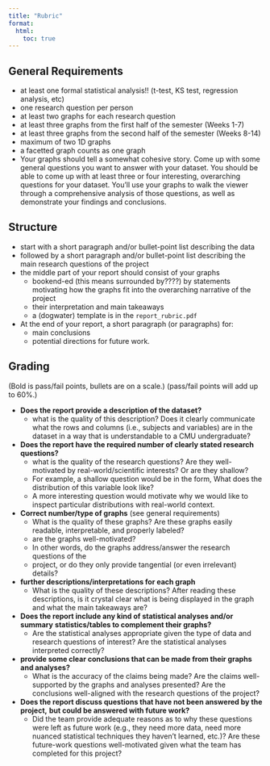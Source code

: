 ```yaml
---
title: "Rubric"
format: 
  html:
    toc: true
---
```


## General Requirements

- at least one formal statistical analysis!! (t-test, KS test, regression analysis, etc)
- one research question per person
- at least two graphs for each research question 
- at least three graphs from the first half of the semester (Weeks 1-7)
- at least three graphs from the second half of the semester (Weeks 8-14)
- maximum of two 1D graphs 
- a facetted graph counts as one graph
- Your graphs should tell a somewhat cohesive story. Come up with some general
  questions you want to answer with your dataset. You should be able to come up 
  with at least three or four interesting, overarching questions for your 
  dataset. You’ll use your graphs to walk the viewer through a comprehensive 
  analysis of those questions, as well as demonstrate your findings and conclusions.
  
## Structure

- start with a short paragraph and/or bullet-point list describing the data
- followed by a short paragraph and/or bullet-point list describing the main research
questions of the project
- the middle part of your report should consist of your graphs 
  - bookend-ed (this means surrounded by????) by statements motivating how the 
    graphs fit into the overarching narrative of the project 
  - their interpretation and main takeaways
  - a (dogwater) template is in the `report_rubric.pdf`
- At the end of your report, a short paragraph (or paragraphs) for:
  - main conclusions
  - potential directions for future work.
  
## Grading

(Bold is pass/fail points, bullets are on a scale.)
(pass/fail points will add up to 60%.)

- **Does the report provide a description of the dataset?**
  - what is the quality of this description? Does it clearly communicate what 
    the rows and columns (i.e., subjects and variables) are in the dataset in a 
    way that is understandable to a CMU undergraduate?
- **Does the report have the required number of clearly stated research questions?**
  - what is the quality of the research questions? Are they well-motivated by
    real-world/scientific interests? Or are they shallow? 
  - For example, a shallow question would be in the form, What does the 
    distribution of this variable look like? 
  - A more interesting question would motivate why we would like to inspect 
    particular distributions with real-world context.
- **Correct number/type of graphs** (see general requirements)
  - What is the quality of these graphs? Are these graphs easily readable, 
    interpretable, and properly labeled?
  - are the graphs well-motivated? 
  - In other words, do the graphs address/answer the research questions of the
  - project, or do they only provide tangential (or even irrelevant) details?
- **further descriptions/interpretations for each graph**
  - What is the quality of these descriptions? After reading these descriptions, 
    is it crystal clear what is being displayed in the graph and what the main
    takeaways are?
- **Does the report include any kind of statistical analyses and/or summary**
  **statistics/tables to complement their graphs?**
  - Are the statistical analyses appropriate given the type of data and research 
    questions of interest? Are the statistical analyses interpreted correctly?
- **provide some clear conclusions that can be made from their graphs and analyses?**
  - What is the accuracy of the claims being made? Are the claims well-supported 
    by the graphs and analyses presented? Are the conclusions well-aligned with 
    the research questions of the project?
- **Does the report discuss questions that have not been answered by the project,**
  **but could be answered with future work?**
  - Did the team provide adequate reasons as to why these questions were left as 
    future work (e.g., they need more data, need more nuanced statistical
    techniques they haven’t learned, etc.)? Are these future-work questions 
    well-motivated given what the team has completed for this project?